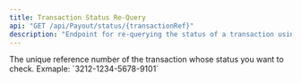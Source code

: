 ```yaml
---
title: Transaction Status Re-Query
api: "GET /api/Payout/status/{transactionRef}"
description: "Endpoint for re-querying the status of a transaction using its reference number."
---
```


<ParamField path="transactionRef" type="string" required>
	The unique reference number of the transaction whose status you want to check.
	Exmaple: `3212-1234-5678-9101`
</ParamField>
